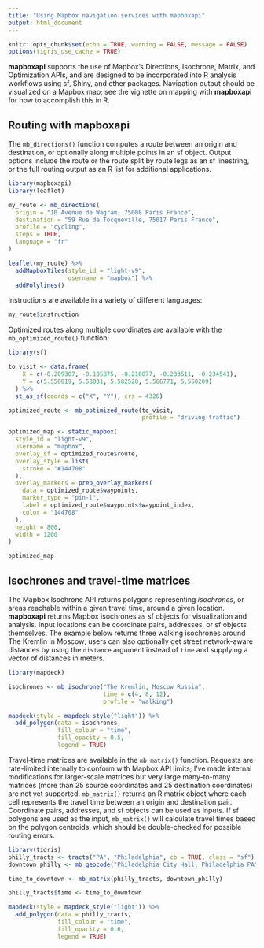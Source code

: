 ```yaml
---
title: "Using Mapbox navigation services with mapboxapi"
output: html_document
---
```


```r
knitr::opts_chunk$set(echo = TRUE, warning = FALSE, message = FALSE)
options(tigris_use_cache = TRUE)
```

__mapboxapi__ supports the use of Mapbox's Directions, Isochrone, Matrix, and Optimization APIs, and are designed to be incorporated into R analysis workflows using sf, Shiny, and other packages. Navigation output should be visualized on a Mapbox map; see the vignette on mapping with __mapboxapi__ for how to accomplish this in R. 

## Routing with mapboxapi

The `mb_directions()` function computes a route between an origin and destination, or optionally along multiple points in an sf object.  Output options include the route or the route split by route legs as an sf linestring, or the full routing output as an R list for additional applications.  

```r
library(mapboxapi)
library(leaflet)

my_route <- mb_directions(
  origin = "10 Avenue de Wagram, 75008 Paris France",
  destination = "59 Rue de Tocqueville, 75017 Paris France",
  profile = "cycling",
  steps = TRUE,
  language = "fr"
)

leaflet(my_route) %>%
  addMapboxTiles(style_id = "light-v9",
                 username = "mapbox") %>%
  addPolylines()
```

Instructions are available in a variety of different languages:

```r
my_route$instruction
```
Optimized routes along multiple coordinates are available with the `mb_optimized_route()` function:  

```r
library(sf)

to_visit <- data.frame(
    X = c(-0.209307, -0.185875, -0.216877, -0.233511, -0.234541),
    Y = c(5.556019, 5.58031, 5.582528, 5.566771, 5.550209)
  ) %>%
  st_as_sf(coords = c("X", "Y"), crs = 4326)

optimized_route <- mb_optimized_route(to_visit,
                                      profile = "driving-traffic")

optimized_map <- static_mapbox(
  style_id = "light-v9",
  username = "mapbox",
  overlay_sf = optimized_route$route,
  overlay_style = list(
    stroke = "#144708"
  ),
  overlay_markers = prep_overlay_markers(
    data = optimized_route$waypoints,
    marker_type = "pin-l",
    label = optimized_route$waypoints$waypoint_index,
    color = "144708"
  ),
  height = 800,
  width = 1200
)

optimized_map
```

## Isochrones and travel-time matrices

The Mapbox Isochrone API returns polygons representing _isochrones_, or areas reachable within a given travel time, around a given location.  __mapboxapi__ returns Mapbox isochrones as sf objects for visualization and analysis.  Input locations can be coordinate pairs, addresses, or sf objects themselves.  The example below returns three walking isochrones around The Kremlin in Moscow; users can also optionally get street network-aware distances by using the `distance` argument instead of `time` and supplying a vector of distances in meters.    

```r
library(mapdeck)

isochrones <- mb_isochrone("The Kremlin, Moscow Russia", 
                           time = c(4, 8, 12),
                           profile = "walking") 

mapdeck(style = mapdeck_style("light")) %>%
  add_polygon(data = isochrones, 
              fill_colour = "time",
              fill_opacity = 0.5,
              legend = TRUE) 
```

Travel-time matrices are available in the `mb_matrix()` function.  Requests are rate-limited internally to conform with Mapbox API limits; I've made internal modifications for larger-scale matrices but very large many-to-many matrices (more than 25 source coordinates and 25 destination coordinates) are not yet supported.  `mb_matrix()` returns an R matrix object where each cell represents the travel time between an origin and destination pair.  Coordinate pairs, addresses, and sf objects can be used as inputs.  If sf polygons are used as the input, `mb_matrix()` will calculate travel times based on the polygon centroids, which should be double-checked for possible routing errors.  

```r
library(tigris)
philly_tracts <- tracts("PA", "Philadelphia", cb = TRUE, class = "sf")
downtown_philly <- mb_geocode("Philadelphia City Hall, Philadelphia PA")

time_to_downtown <- mb_matrix(philly_tracts, downtown_philly)

philly_tracts$time <- time_to_downtown

mapdeck(style = mapdeck_style("light")) %>%
  add_polygon(data = philly_tracts, 
              fill_colour = "time",
              fill_opacity = 0.6,
              legend = TRUE)
```

